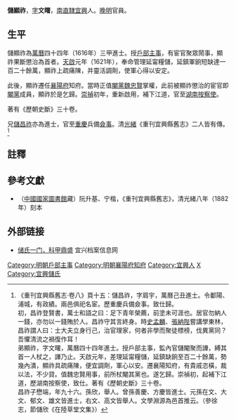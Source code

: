 '''儲顯祚'''，[[表字|字]]'''文曙'''，[[南直隸|南直隸]][[宜興|宜興]]人。[[晚明|晚明]]官員。

==生平==
儲顯祚為[[萬曆|萬曆]]四十四年（1616年）三甲進士。授[[戶部|戶部]][[主事|主事]]，有宦官聚眾鬧事，顯祚果斷懲治為首者。[[天啟|天啟]]元年（1621年），奉命管理延甯糧儲，延鎮軍餉短缺達一百二十餘萬，顯祚上疏痛陳，并靈活調劑，使軍心得以安定。

此後，顯祚遷任[[襄陽府|襄陽府]]知府。當時正值[[閹黨|閹黨]][[魏忠賢|魏忠賢]]掌權，此前被顯祚懲治的宦官即[[閹黨|閹黨]]成員，顯祚於是乞歸。[[崇禎|崇禎]]初年，重新啟用，補下江道，官至[[湖南|湖南]][[按察使|按察使]]。

著有《歷朝史斷》三十卷。

兄[[儲昌祚|儲昌祚]]亦為進士，官至[[重慶|重慶]]兵備[[僉事|僉事]]。清[[光緒|光緒]]《重刊宜興縣舊志》二人皆有傳。<ref>《重刊宜興縣舊志·卷八》頁十五：儲昌祚，字肩宇，萬曆己丑進士。令鄱陽、浦城，有政績。兩邑俱祀名宦。歷重慶兵備僉事。致仕歸。<br>初，昌祚登賢書，萬士和語之曰：足下青年榮薦，前塗未可涯也。居官勿納人一錢，亦勿以一錢賄於人。昌祚守其言終身。時[[史孟麟|史孟麟]]、[[張納陛|張納陛]]嘗講學東林，昌祚謂人曰：士大夫立身行己，治官理家，何者非學而聚徒標榜，伐異黨同？吾懼清流之禍復作耳！<br>弟顯祚，字文曙，萬曆四十四年進士。授戶部主事，監內官儲閹聚而譁，縛其首一人杖之，譁乃止。天啟元年，差理延甯糧儲，延鎮缺餉至百二十餘萬，勢幾內潰，顯祚具疏痛陳，便宜調劑，軍心以安。遷襄陽知府，有貴戚恣橫，裁以法，不少貸。值魏忠賢用事，前所杖閹其黨也。遂乞歸。崇禎初，起補下江道，歷湖南按察使，致仕。著有《歷朝史斷》三十卷。<br>昌祚子懋端，年九十六。孫欣，舉人。曾孫善慶、方慶皆進士。元孫在文、大文、郁文、雄文皆進士，右文、高文皆舉人。文學淵源為邑首推云。（參徐志，節儲欣《在陸草堂文集》）</ref>

==註釋==
{{reflist}}

==參考文獻==
*（[[中國國家圖書館|中國國家圖書館]]藏）阮升基、宁楷，《重刊宜興縣舊志》，清光緒八年（1882年）刻本

==外部链接==
*[http://www.yxarchive.gov.cn/show_info02.asp?id=1597&iid=50 储氏一门，科甲鼎盛]{{dead link|date=2017年11月 |bot=InternetArchiveBot |fix-attempted=yes }} 宜兴档案信息网

{{萬曆四十四年丙辰科殿試金榜}}
{{儲方慶家族}}
{{DEFAULTSORT:Chu儲}}
[[Category:明朝戶部主事|Category:明朝戶部主事]]
[[Category:明朝襄陽府知府|Category:明朝襄陽府知府]]
[[Category:宜興人|Category:宜興人]]
[[Category:儲姓|X]]
[[Category:宜興儲氏|Category:宜興儲氏]]